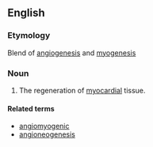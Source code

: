 ==English==
===Etymology===

Blend of [[angiogenesis]] and [[myogenesis]]



===Noun===
{{en-noun}}

#The regeneration of [[myocardial]] tissue.


====Related terms====
*[[angiomyogenic]]
*[[angioneogenesis]]